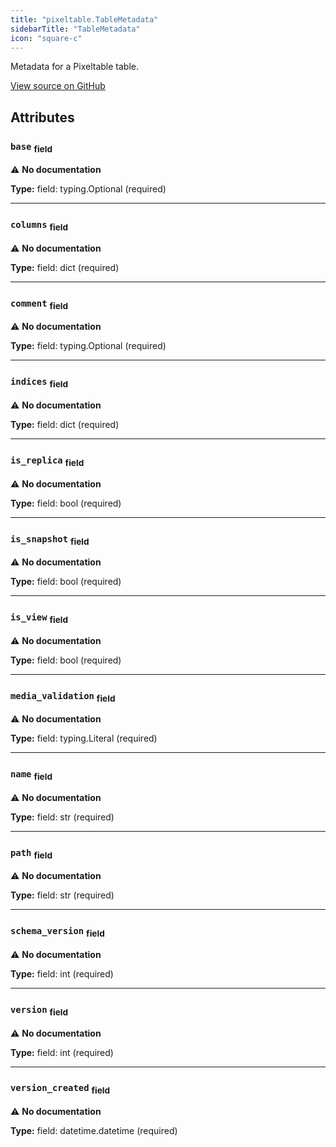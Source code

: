 ```yaml
---
title: "pixeltable.TableMetadata"
sidebarTitle: "TableMetadata"
icon: "square-c"
---
```


Metadata for a Pixeltable table.


<a href="https://github.com/pixeltable/pixeltable/blob/main/pixeltable/catalog/table_metadata.py#L48" target="_blank">View source on GitHub</a>

## Attributes

### `base` <sub>field</sub>

⚠️ **No documentation**

**Type:** field: typing.Optional (required)

---

### `columns` <sub>field</sub>

⚠️ **No documentation**

**Type:** field: dict (required)

---

### `comment` <sub>field</sub>

⚠️ **No documentation**

**Type:** field: typing.Optional (required)

---

### `indices` <sub>field</sub>

⚠️ **No documentation**

**Type:** field: dict (required)

---

### `is_replica` <sub>field</sub>

⚠️ **No documentation**

**Type:** field: bool (required)

---

### `is_snapshot` <sub>field</sub>

⚠️ **No documentation**

**Type:** field: bool (required)

---

### `is_view` <sub>field</sub>

⚠️ **No documentation**

**Type:** field: bool (required)

---

### `media_validation` <sub>field</sub>

⚠️ **No documentation**

**Type:** field: typing.Literal (required)

---

### `name` <sub>field</sub>

⚠️ **No documentation**

**Type:** field: str (required)

---

### `path` <sub>field</sub>

⚠️ **No documentation**

**Type:** field: str (required)

---

### `schema_version` <sub>field</sub>

⚠️ **No documentation**

**Type:** field: int (required)

---

### `version` <sub>field</sub>

⚠️ **No documentation**

**Type:** field: int (required)

---

### `version_created` <sub>field</sub>

⚠️ **No documentation**

**Type:** field: datetime.datetime (required)

